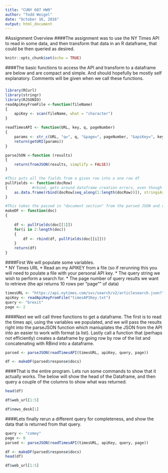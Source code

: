 ```yaml
---
title: "CUNY 607 HW9"
author: "Todd Weigel"
date: "October 16, 2016"
output: html_document
---
```


#Assignment Overview
####The assignment was to use the NY Times API to read in some data, and then transform that data in an R dataframe, that could be then queried as desired.

```r
knitr::opts_chunk$set(echo = TRUE)
```

####The basic functions to access the API and transform to a dataframe are below and are compact and simple.  And should hopefully be mostly self explanatory.  Comments will be given when we call these functions.

###
```r
library(RCurl)
library(stringr)
library(RJSONIO)
readApiKeyFromFile <-function(fileName)
{
    apiKey <- scan(fileName, what = "character")
}

readTimesAPI <- function(URL, key, q, pageNumber)
{
    params <- str_c(URL, "q=", q, "&page=", pageNumber, "&apiKey=", key)
    return(getURI(params))
}

parseJSON <-function (results)
{
    return(fromJSON(results, simplify = FALSE))
}

#This puts all the fields from a given row into a one row df
pullFields <- function(docRow) 
{           #rbind, gets around dataframe creation errors, even though we aren't joining anyrows together here
    as.data.frame(rbind(docRow[seq_along(1:length(docRow))]), stringsAsFactors = FALSE)
}

#This takes the passed in "document section" from the parsed JSON and creates a dataframe of it 
makeDF <- function(doc)
{
    
    df <- pullFields(doc[[1]])
    for(i in 2:length(doc))
    {
        df <- rbind(df, pullFields(doc[[i]]))
    }
    return(df)
}

```


####First We will populate some variables.  
* NY Times URL
* Read an my APIKEY from a file (so if rerunning this you will need to poulate a file with your personal API key.
* The query string we wish to perform a search for.
* The page number of query results we want to retrieve (the api returns 10 rows per "page"" of data)

```r
timesURL <- "https://api.nytimes.com/svc/search/v2/articlesearch.json?"
apiKey <- readApiKeyFromFile("timesAPIKey.txt")
query <- "brexit"
page <- 2
```


####Next we will call three functions to get a dataframe.  The first is to read the times api, using the variables we populated, and we will pass the results right into the parseJSON function which maniuplates the JSON from the API into an easier to work with format (a list).  Lastly call a function that (perhaps not efficiently) creates a dataframe by going row by row of the list and concatenating with RBind into a dataframe.

```r
parsed <- parseJSON(readTimesAPI(timesURL, apiKey, query, page))

df <- makeDF(parsed$response$docs)

```

####That is the entire program.  Lets run some commands to show that it actually works.  The below will show the head of the Dataframe, and then query a couple of the columns to show what was returned.

```r
head(df)

df$web_url[1:5]

df$news_desk[1]
```

####Lets finally rerun a different query for completeness, and show the data that is returned from that query.
```r

query <- "comey"
page <- 0
parsed <- parseJSON(readTimesAPI(timesURL, apiKey, query, page))

df <- makeDF(parsed$response$docs)
head(df)

df$web_url[1:5]

```

